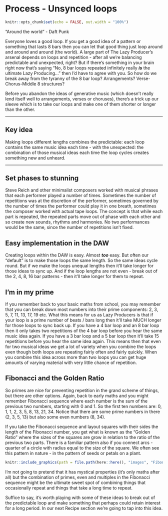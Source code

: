 # Process - Unsynced loops {#process-unsynced-loops}

```r
knitr::opts_chunk$set(echo = FALSE, out.width = "100%")
```

"Around the world" - Daft Punk

Everyone loves a good loop. If you get a good idea of a pattern or something
that lasts 8 bars then you can let that good thing just loop around and around
and around (the world). A large part of The Lazy Producer's arsenal depends on
loops and repetition - after all we're balancing predictable and unexpected,
right? But if there's something in your brain right now that's saying "No, 8 bar
loops repeated infinitely really ***is*** the ultimate Lazy Producing..." then
I'd have to agree with you. So how do we break away from the tyranny of the 8
bar loop? Arrangements? Verse-Chorus-Middle 8 structures?

Before you abandon the ideas of generative music (which doesn't really lend
itself well to arrangements, verses or choruses), there's a trick up our sleeve
which is to take our loops and make one of them shorter or longer than the
other.

------------------------------------------------------------------------

## Key idea {.unnumbered}

Making loops different lengths combines the predictable: each loop contains the
same music idea each time - with the unexpected: the combination of those
musical ideas each time the loop cycles creates something new and unheard.

------------------------------------------------------------------------

## Set phases to stunning

Steve Reich and other minimalist composers worked with musical phrases that each
performer played a number of times. Sometimes the number of repetitions was at
the discretion of the performer, sometimes governed by the number of times the
performer could play it in one breath, sometimes the composer worked with actual
tape loops. The concept is that while each part is repeated, the repeated parts
move out of phase with each other and so create new sounds, rhythms and
harmonies. No two performances would be the same, since the number of
repetitions isn't fixed.

## Easy implementation in the DAW

Creating loops within the DAW is easy. Almost ***too*** easy. But often our
"default" is to make those loops the same length. So the same ideas cycle round.
But if we make the loops unequal lengths then it'll take longer for those ideas
to sync up. And if the loop lengths are not even - break out of the 2, 4, 8, 16
bar patterns - then it'll take longer for them to repeat.

## I'm in my prime

If you remember back to your basic maths from school, you may remember that you
can break down most numbers into their prime components: 2, 3, 5, 7, 11, 13, 17,
19 etc. What this means for us as Lazy Producers is that if your loop is a prime
number of beats / bars long then it'll take MUCH longer for those loops to sync
back up. If you have a 4 bar loop and an 8 bar loop then it only takes two
repetitions of the 4 bar loop before you hear the same music idea again. If you
have a 3 bar loop and a 5 bar loop then it'll take 15 repetitions before you
hear the same idea again. This means then that even for two musical ideas we get
a lot of variety when you combine the loops even though both loops are repeating
fairly often and fairly quickly. When you combine this idea across more than two
loops you can get huge amounts of varying material with very little chance of
repetition.

## Fibonacci and the Golden Ratio

So primes are nice for preventing repetition in the grand scheme of things, but
there are other options. Again, back to early maths and you might remember
Fibonacci sequence where each number is the sum of the previous two numbers,
starting with 0 and 1. So the first ten numbers are: 0, 1, 1, 2, 3, 5, 8, 13,
21, 34. Notice that there are some prime numbers in there (2, 3, 5, 13) but also
some even numbers (8, 34).

If you take the Fibonacci sequence and layout squares with their sides the
length of the Fibonacci number, you get what is known as the "Golden Ratio"
where the sizes of the squares are grow in relation to the ratio of the previous
two parts. There is a familiar pattern also if you connect arcs - quarter of a
circle with radius equal to the size of the square. We often see this pattern in
nature - in the pattern of seeds or petals on a plant.

```r
knitr::include_graphics(path = file.path(here::here(), "images", "Fibonacci_Spiral.png"))
```

I'm not going to pretend that it has mystical properties (it's only maths after
all) but the combination of primes, even and multiples in the Fibonacci sequence
might be the ultimate sweet spot of combining things that occasionally repeat
and things that take a long time to repeat.

Suffice to say, it's worth playing with some of these ideas to break out of the
predictable loop and make something that perhaps could retain interest for a
long period. In our next Recipe section we're going to tap into this idea.
